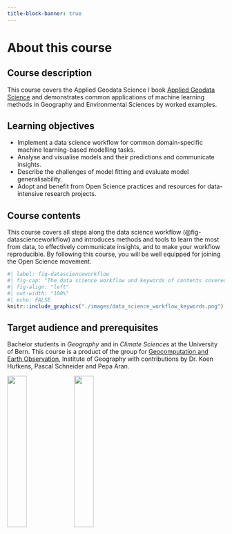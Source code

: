 ```yaml
---
title-block-banner: true
---
```


# About this course {.unnumbered}

## Course description 

This course covers the Applied Geodata Science I book [Applied Geodata Science](https://geco-bern.github.io/agds/) and demonstrates common applications of machine learning methods in Geography and Environmental Sciences by worked examples.

## Learning objectives

- Implement a data science workflow for common domain-specific machine learning-based modelling tasks.
- Analyse and visualise models and their predictions and communicate insights.
- Describe the challenges of model fitting and evaluate model generalisability.
- Adopt and benefit from Open Science practices and resources for data-intensive research projects.

## Course contents

This course covers all steps along the data science workflow (@fig-datascienceworkflow) and introduces methods and tools to learn the most from data, to effectively communicate insights, and to make your workflow reproducible. By following this course, you will be well equipped for joining the Open Science movement.

```r
#| label: fig-datascienceworkflow
#| fig-cap: "The data science workflow and keywords of contents covered in Applied Geodata Science I. Figure adapted from: Wickham and Grolemund R for Data Science"
#| fig-align: "left"
#| out-width: "100%"
#| echo: FALSE
knitr::include_graphics("./images/data_science_workflow_keywords.png")
```

## Target audience and prerequisites

Bachelor students in *Geography* and in *Climate Sciences* at the University of Bern. 
This course is a product of the group for [Geocomputation and Earth Observation](https://geco-group.org/), Institute of Geography with contributions by Dr. Koen Hufkens, Pascal Schneider and Pepa Aran.

![](./images/logo_unibern_squid3.png){width="30%"} ![](./images/geco_logo_fullname.png){width="30%"}
